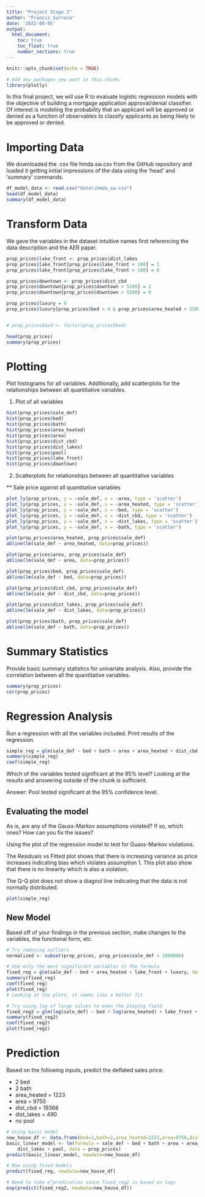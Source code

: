 ```yaml
---
title: "Project Stage 2"
author: "Francis Surroca"
date: '2022-08-05'
output: 
  html_document:
    toc: true
    toc_float: true
    number_sections: true
---
```


```r
knitr::opts_chunk$set(echo = TRUE)
```

```r
# Add any packages you want in this chunk:
library(plotly)
```

In this final project, we will use R to evaluate logistic regression models with the objective of building a mortgage application approval/denial classifier. Of interest is modeling the probability that an applicant will be approved or denied as a function of observables to classify applicants as being likely to be approved or denied.

# Importing Data

We downloaded the .csv file hmda.sw.csv from the GitHub repository and loaded it getting initial impressions of the data using the 'head' and 'summary' commands.

```r
df_model_data <- read.csv("data\\hmda_sw.csv")
head(df_model_data)
summary(df_model_data)
```

# Transform Data
We gave the variables in the dataset intuitive names first referencing the data description and the AER paper.

```r
prop_prices$lake_front <- prop_prices$dist_lakes
prop_prices$lake_front[prop_prices$lake_front < 100] = 1
prop_prices$lake_front[prop_prices$lake_front > 100] = 0

prop_prices$downtown <- prop_prices$dist_cbd
prop_prices$downtown[prop_prices$downtown < 5280] = 1
prop_prices$downtown[prop_prices$downtown > 5280] = 0

prop_prices$luxury = 0
prop_prices$luxury[prop_prices$bed > 4 & prop_prices$area_heated > 2500 & prop_prices$pool == 1] = 1


# prop_prices$bed <- factor(prop_prices$bed)

head(prop_prices)
summary(prop_prices)

```

# Plotting

Plot histograms for all variables. Additionally, add scatterplots for the relationships between all quantitative variables.

1)  Plot of all variables

```r
hist(prop_prices$sale_def)
hist(prop_prices$bed)
hist(prop_prices$bath)
hist(prop_prices$area_heated)
hist(prop_prices$area)
hist(prop_prices$dist_cbd)
hist(prop_prices$dist_lakes)
hist(prop_prices$pool)
hist(prop_prices$lake_front)
hist(prop_prices$downtown)

```

2)  Scatterplots for relationships between all quantitative variables

\*\* Sale price against all quantitative variables

```r
plot_ly(prop_prices, y = ~sale_def, x = ~area, type = 'scatter')
plot_ly(prop_prices, y = ~sale_def, x = ~area_heated, type = 'scatter')
plot_ly(prop_prices, y = ~sale_def, x = ~bed, type = 'scatter')
plot_ly(prop_prices, y = ~sale_def, x = ~dist_cbd, type = 'scatter')
plot_ly(prop_prices, y = ~sale_def, x = ~dist_lakes, type = 'scatter')
plot_ly(prop_prices, y = ~sale_def, x = ~bath, type = 'scatter')

plot(prop_prices$area_heated, prop_prices$sale_def)
abline(lm(sale_def ~ area_heated, data=prop_prices))

plot(prop_prices$area, prop_prices$sale_def)
abline(lm(sale_def ~ area, data=prop_prices))

plot(prop_prices$bed, prop_prices$sale_def)
abline(lm(sale_def ~ bed, data=prop_prices))

plot(prop_prices$dist_cbd, prop_prices$sale_def)
abline(lm(sale_def ~ dist_cbd, data=prop_prices))

plot(prop_prices$dist_lakes, prop_prices$sale_def)
abline(lm(sale_def ~ dist_lakes, data=prop_prices))

plot(prop_prices$bath, prop_prices$sale_def)
abline(lm(sale_def ~ bath, data=prop_prices))

```

# Summary Statistics

Provide basic summary statistics for univariate analysis. Also, provide the correlation between all the quantitative variables.

```r
summary(prop_prices)
cor(prop_prices)

```

# Regression Analysis

Run a regression with all the variables included. Print results of the regression.

```r
simple_reg = glm(sale_def ~ bed + bath + area + area_heated + dist_cbd + dist_lakes + pool + lake_front + downtown + luxury, data=prop_prices)
summary(simple_reg) 
coef(simple_reg) 

```

Which of the variables tested significant at the 95% level? Looking at the results and answering outside of the chunk is sufficient.

Answer: Pool tested significant at the 95% confidence level.

## Evaluating the model

As is, are any of the Gauss-Markov assumptions violated? If so, which ones? How can you fix the issues?

Using the plot of the regression model to test for Guass-Markov violations.

The Residuals vs Fitted plot shows that there is increasing variance as price increases indicating bias which violates assumption 1. This plot also show that there is no linearity which is also a violation.

The Q-Q plot does not show a diagnol line indicating that the data is not normally distributed.

```r

plot(simple_reg)

```

## New Model

Based off of your findings in the previous section, make changes to the variables, the functional form, etc.

```r
# Try removing outliers
normalized <- subset(prop_prices, prop_prices$sale_def < 1000000)

# Use only the most significant variables in the formula
fixed_reg = glm(sale_def ~ bed + area_heated + lake_front + luxury, data=normalized)
summary(fixed_reg) 
coef(fixed_reg) 
plot(fixed_reg)
# Looking at the plots, it seems like a better fit

# Try using log of large values to even the playing field
fixed_reg2 = glm(log(sale_def) ~ bed + log(area_heated) + lake_front + luxury, data=normalized)
summary(fixed_reg2) 
coef(fixed_reg2) 
plot(fixed_reg2)

```

# Prediction

Based on the following inputs, predict the deflated sales price:

-   2 bed
-   2 bath
-   area_heated = 1223
-   area = 9750
-   dist_cbd = 19368
-   dist_lakes = 490
-   no pool

```r
# Using basic model
new_house_df <- data.frame(bed=2,bath=2,area_heated=1223,area=9750,dist_cbd=19368,dist_lakes=490,pool=0,lake_front=0,luxury=0)
basic_linear_model <- lm(formula = sale_def ~ bed + bath + area + area_heated + dist_cbd + 
    dist_lakes + pool, data = prop_prices)
predict(basic_linear_model, newdata=new_house_df)

# Now using fixed models
predict(fixed_reg, newdata=new_house_df)

# Need to take e^predication since fixed_reg2 is based on logs
exp(predict(fixed_reg2, newdata=new_house_df))


```
